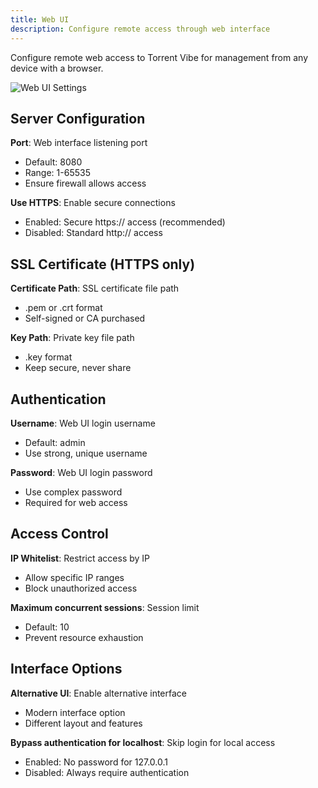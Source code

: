```yaml
---
title: Web UI
description: Configure remote access through web interface
---
```


Configure remote web access to Torrent Vibe for management from any device with a browser.

![Web UI Settings](/screenshots/TorrentVibeScreenshot_WebUISettings.png)

## Server Configuration

**Port**: Web interface listening port
- Default: 8080
- Range: 1-65535
- Ensure firewall allows access

**Use HTTPS**: Enable secure connections
- Enabled: Secure https:// access (recommended)
- Disabled: Standard http:// access

## SSL Certificate (HTTPS only)

**Certificate Path**: SSL certificate file path
- .pem or .crt format
- Self-signed or CA purchased

**Key Path**: Private key file path
- .key format
- Keep secure, never share

## Authentication

**Username**: Web UI login username
- Default: admin
- Use strong, unique username

**Password**: Web UI login password
- Use complex password
- Required for web access

## Access Control

**IP Whitelist**: Restrict access by IP
- Allow specific IP ranges
- Block unauthorized access

**Maximum concurrent sessions**: Session limit
- Default: 10
- Prevent resource exhaustion

## Interface Options

**Alternative UI**: Enable alternative interface
- Modern interface option
- Different layout and features

**Bypass authentication for localhost**: Skip login for local access
- Enabled: No password for 127.0.0.1
- Disabled: Always require authentication
